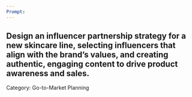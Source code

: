 ```yaml
---
Prompt:
---
```

Design an influencer partnership strategy for a new skincare line, selecting influencers that align with the brand’s values, and creating authentic, engaging content to drive product awareness and sales.
---
Category: Go-to-Market Planning
